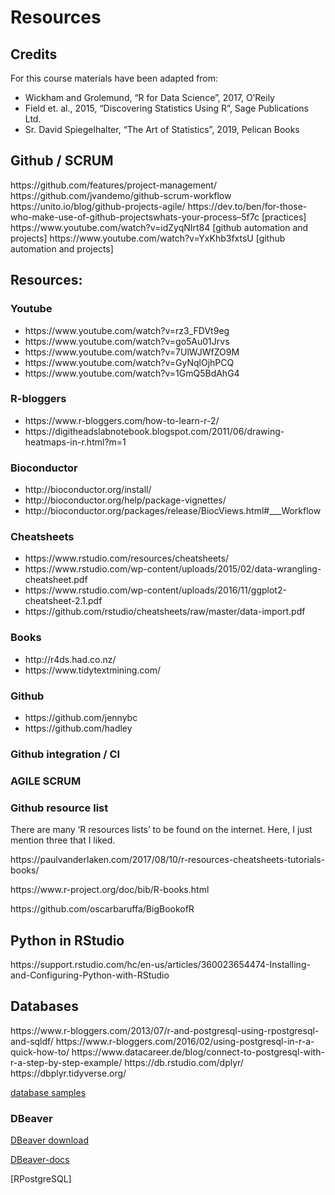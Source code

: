 # Resources {#resources}


## Credits

For this course materials have been adapted from:
 
  - Wickham and Grolemund, "R for Data Science", 2017, O'Reily
  - Field et. al., 2015, "Discovering Statistics Using R", Sage Publications Ltd.
  - Sr. David Spiegelhalter, "The Art of Statistics", 2019, Pelican Books
  


## Github / SCRUM

https://github.com/features/project-management/
https://github.com/jvandemo/github-scrum-workflow
https://unito.io/blog/github-projects-agile/
https://dev.to/ben/for-those-who-make-use-of-github-projectswhats-your-process--5f7c [practices]
https://www.youtube.com/watch?v=idZyqNIrt84 [github automation and projects]
https://www.youtube.com/watch?v=YxKhb3fxtsU [github automation and projects]


## Resources:

### Youtube
 - https://www.youtube.com/watch?v=rz3_FDVt9eg 
 - https://www.youtube.com/watch?v=go5Au01Jrvs
 - https://www.youtube.com/watch?v=7UlWJWfZO9M
 - https://www.youtube.com/watch?v=GyNqlOjhPCQ
 - https://www.youtube.com/watch?v=1GmQ5BdAhG4
 
### R-bloggers

 - https://www.r-bloggers.com/how-to-learn-r-2/
 - https://digitheadslabnotebook.blogspot.com/2011/06/drawing-heatmaps-in-r.html?m=1
 

### Bioconductor
 
 - http://bioconductor.org/install/
 - http://bioconductor.org/help/package-vignettes/
 - http://bioconductor.org/packages/release/BiocViews.html#___Workflow

### Cheatsheets

 - https://www.rstudio.com/resources/cheatsheets/
 - https://www.rstudio.com/wp-content/uploads/2015/02/data-wrangling-cheatsheet.pdf
 - https://www.rstudio.com/wp-content/uploads/2016/11/ggplot2-cheatsheet-2.1.pdf
 - https://github.com/rstudio/cheatsheets/raw/master/data-import.pdf

### Books 

 - http://r4ds.had.co.nz/
 - https://www.tidytextmining.com/
 
### Github

 - https://github.com/jennybc
 - https://github.com/hadley

### Github integration / CI


### AGILE SCRUM


### Github resource list

There are many 'R resources lists' to be found on the internet. Here, I just mention three that I liked.

https://paulvanderlaken.com/2017/08/10/r-resources-cheatsheets-tutorials-books/

https://www.r-project.org/doc/bib/R-books.html

https://github.com/oscarbaruffa/BigBookofR

## Python in RStudio

https://support.rstudio.com/hc/en-us/articles/360023654474-Installing-and-Configuring-Python-with-RStudio



## Databases
https://www.r-bloggers.com/2013/07/r-and-postgresql-using-rpostgresql-and-sqldf/
https://www.r-bloggers.com/2016/02/using-postgresql-in-r-a-quick-how-to/
https://www.datacareer.de/blog/connect-to-postgresql-with-r-a-step-by-step-example/
https://db.rstudio.com/dplyr/
https://dbplyr.tidyverse.org/

[database samples](https://wiki.postgresql.org/wiki/Sample_Databases)



### DBeaver

[DBeaver download]()

[DBeaver-docs]()

[RPostgreSQL]
